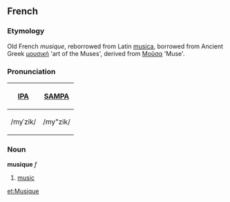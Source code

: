 ==French==
===Etymology===
Old French ''musique'', reborrowed from Latin [[musica]], borrowed from Ancient Greek [[μουσική]] 'art of the Muses', derived from [[Μοῦσα]] 'Muse'.

===Pronunciation===
{| border=1 cellpadding=5
! [[w:IPA|IPA]] !! [[w:SAMPA|SAMPA]]
|-
| /myˈzik/ || /my"zik/
|}

===Noun===
'''musique''' ''f''

# [[music]]

[[et:Musique]]